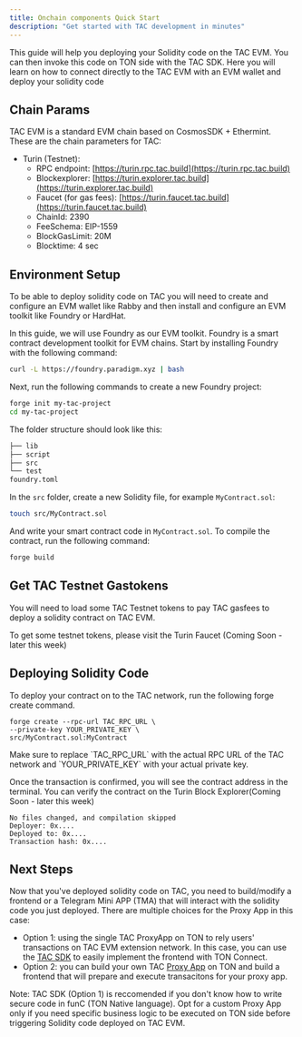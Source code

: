 ```yaml
---
title: Onchain components Quick Start
description: "Get started with TAC development in minutes"
---
```


This guide will help you deploying your Solidity code on the TAC EVM. You can then invoke this code on TON side with the TAC SDK. Here you will learn on how to connect directly to the TAC EVM with an EVM wallet and deploy your solidity code

## Chain Params

TAC EVM is a standard EVM chain based on CosmosSDK + Ethermint. These are the chain parameters for TAC:

- Turin (Testnet):
  - RPC endpoint: [https://turin.rpc.tac.build](https://turin.rpc.tac.build)
  - Blockexplorer: [https://turin.explorer.tac.build](https://turin.explorer.tac.build)
  - Faucet (for gas fees): [https://turin.faucet.tac.build](https://turin.faucet.tac.build)
  - ChainId: 2390
  - FeeSchema: EIP-1559
  - BlockGasLimit: 20M
  - Blocktime: 4 sec

## Environment Setup

To be able to deploy solidity code on TAC you will need to create and configure an EVM wallet like Rabby and then install and configure an EVM toolkit like Foundry or HardHat.

In this guide, we will use Foundry as our EVM toolkit. Foundry is a smart contract development toolkit for EVM chains. Start by installing Foundry with the following command:

```bash
curl -L https://foundry.paradigm.xyz | bash
```

Next, run the following commands to create a new Foundry project:

```bash
forge init my-tac-project
cd my-tac-project
```

The folder structure should look like this:

```bash
├── lib
├── script
├── src
└── test
foundry.toml
```

In the `src` folder, create a new Solidity file, for example `MyContract.sol`:

```bash
touch src/MyContract.sol
```

And write your smart contract code in `MyContract.sol`. To compile the contract, run the following command:

```bash
forge build
```

## Get TAC Testnet Gastokens

You will need to load some TAC Testnet tokens to pay TAC gasfees to deploy a solidity contract on TAC EVM.

To get some testnet tokens, please visit the Turin Faucet (Coming Soon - later this week)

## Deploying Solidity Code

To deploy your contract on to the TAC network, run the following forge create command.

```
forge create --rpc-url TAC_RPC_URL \
--private-key YOUR_PRIVATE_KEY \
src/MyContract.sol:MyContract
```

<Warning>
  Make sure to replace `TAC_RPC_URL` with the actual RPC URL of the TAC network
  and `YOUR_PRIVATE_KEY` with your actual private key.
</Warning>

Once the transaction is confirmed, you will see the contract address in the terminal. You can verify the contract on the Turin Block Explorer(Coming Soon - later this week)

```
No files changed, and compilation skipped
Deployer: 0x....
Deployed to: 0x....
Transaction hash: 0x....
```

## Next Steps

Now that you've deployed solidity code on TAC, you need to build/modify a frontend or a Telegram Mini APP (TMA) that will interact with the solidity code you just deployed. There are multiple choices for the Proxy App in this case:

- Option 1: using the single TAC ProxyApp on TON to rely users' transactions on TAC EVM extension network. In this case, you can use the [TAC SDK](/get-started/quickstart-frontend) to easily implement the frontend with TON Connect.
- Option 2: you can build your own TAC [Proxy App](/core-concepts/proxy-apps) on TON and build a frontend that will prepare and execute transacitons for your proxy app.

Note: TAC SDK (Option 1) is reccomended if you don't know how to write secure code in funC (TON Native language). Opt for a custom Proxy App only if you need specific business logic to be executed on TON side before triggering Solidity code deployed on TAC EVM.
